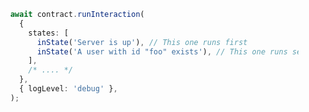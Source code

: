 ```ts
      await contract.runInteraction(
        {
          states: [
            inState('Server is up'), // This one runs first
            inState('A user with id "foo" exists'), // This one runs second
          ],
          /* .... */
        },
        { logLevel: 'debug' },
      );
```
